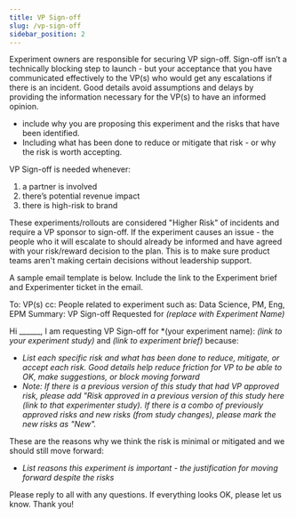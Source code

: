 ```yaml
---
title: VP Sign-off
slug: /vp-sign-off
sidebar_position: 2
---
```


Experiment owners are responsible for securing VP sign-off.  Sign-off isn’t a technically blocking step to launch - but your acceptance that you have communicated effectively to the VP(s) who would get any escalations if there is an incident.  Good details avoid assumptions and delays by providing the information necessary for the VP(s) to have an informed opinion.
- include why you are proposing this experiment and the risks that have been identified.  
- Including what has been done to reduce or mitigate that risk - or why the risk is worth accepting.   

VP Sign-off is needed whenever: 
1. a partner is involved
2. there’s potential revenue impact
3. there is high-risk to brand

These experiments/rollouts are considered "Higher Risk" of incidents and require a VP sponsor to sign-off.   If the experiment causes an issue - the people who it will escalate to should already be informed and have agreed with your risk/reward decision to the plan.  This is to make sure product teams aren't making certain decisions without leadership support.

A sample email template is below.  Include the link to the Experiment brief and Experimenter ticket in the email. 

To: VP(s)
cc: People related to experiment such as: Data Science, PM, Eng, EPM
Summary: VP Sign-off Requested for *(replace with Experiment Name)*

Hi ______,
I am requesting VP Sign-off for *(your experiment name): *(link to your experiment study)* and *(link to experiment brief)* because:
- *List each specific risk and what has been done to reduce, mitigate, or accept each risk.  Good details help reduce friction for VP to be able to OK, make suggestions, or block moving forward*
- *Note: If there is a previous version of this study that had VP approved risk, please add "Risk approved in a previous version of this study here (link to that experimenter study).   If there is a combo of previously approved risks and new risks (from study changes), please mark the new risks as "New".*

These are the reasons why we think the risk is minimal or mitigated and we should still move forward:
- *List reasons this experiment is important - the justification for moving forward despite the risks*

Please reply to all with any questions.  If everything looks OK, please let us know.
Thank you!


